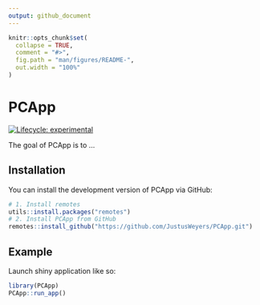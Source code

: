```yaml
---
output: github_document
---
```


<!-- README.md is generated from README.Rmd. Please edit that file -->

```r
knitr::opts_chunk$set(
  collapse = TRUE,
  comment = "#>",
  fig.path = "man/figures/README-",
  out.width = "100%"
)
```

# PCApp

<!-- badges: start -->
[![Lifecycle: experimental](https://img.shields.io/badge/lifecycle-experimental-orange.svg)](https://lifecycle.r-lib.org/articles/stages.html#experimental)
<!-- badges: end -->

The goal of PCApp is to ...

## Installation

You can install the development version of PCApp via GitHub:

```r
# 1. Install remotes
utils::install.packages("remotes")
# 2. Install PCApp from GitHub
remotes::install_github("https://github.com/JustusWeyers/PCApp.git")
```

## Example

Launch shiny application like so:

```r
library(PCApp)
PCApp::run_app()
```
